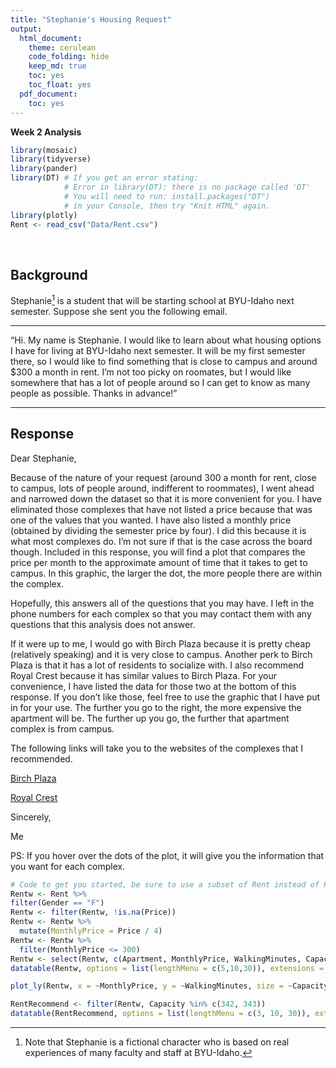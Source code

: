 ```yaml
---
title: "Stephanie's Housing Request"
output:
  html_document:
    theme: cerulean
    code_folding: hide
    keep_md: true
    toc: yes
    toc_float: yes
  pdf_document:
    toc: yes
---
```


**Week 2 Analysis**

```r
library(mosaic)
library(tidyverse)
library(pander)
library(DT) # If you get an error stating: 
            # Error in library(DT): there is no package called 'DT'
            # You will need to run: install.packages("DT") 
            # in your Console, then try "Knit HTML" again.
library(plotly)
Rent <- read_csv("Data/Rent.csv")
```


<br />

## Background

Stephanie[^1] is a student that will be starting school at BYU-Idaho next semester. Suppose she sent you the following email.

----

"Hi. My name is Stephanie. I would like to learn about what housing options I have for living at BYU-Idaho next semester. It will be my first semester there, so I would like to find something that is close to campus and around $300 a month in rent. I'm not too picky on roomates, but I would like somewhere that has a lot of people around so I can get to know as many people as possible. Thanks in advance!"

----
<!-- 
Write your response to Stephanie below. Use the "Rent" dataset, good statistical analysis, and clear writing to make some well supported suggestions to her about apartments that meet her stated criterions. You are free to use other criterion that you think she might find more meaningful as well.

-->
## Response

Dear Stephanie,

  Because of the nature of your request (around 300 a month for rent, close to campus, lots of people around, indifferent to roommates), I went ahead and narrowed down the dataset so that it is more convenient for you. I have eliminated those complexes that have not listed a price because that was one of the values that you wanted. I have also listed a monthly price (obtained by dividing the semester price by four). I did this because it is what most complexes do. I'm not sure if that is the case across the board though. Included in this response, you will find a plot that compares the price per month to the approximate amount of time that it takes to get to campus. In this graphic, the larger the dot, the more people there are within the complex. 
 
  Hopefully, this answers all of the questions that you may have. I left in the phone numbers for each complex so that you may contact them with any questions that this analysis does not answer. 
  
If it were up to me, I would go with Birch Plaza because it is pretty cheap (relatively speaking) and it is very close to campus. Another perk to Birch Plaza is that it has a lot of residents to socialize with. I also recommend Royal Crest because it has similar values to Birch Plaza. For your convenience, I have listed the data for those two at the bottom of this response. If you don't like those, feel free to use the graphic that I have put in for your use. The further you go to the right, the more expensive the apartment will be. The further up you go, the further that apartment complex is from campus. 

The following links will take you to the websites of the complexes that I recommended. 

[Birch Plaza](https://rexburghousing.com/birch-plaza/)

[Royal Crest](http://royalcrestapartments.com/)
 
Sincerely, 

Me

PS: If you hover over the dots of the plot, it will give you the information that you want for each complex.



<!-- Hint, you should probably subset the Rent dataset to only show the "Approved Women's Housing" since Stephanie won't be interested in Male Housing options. Notice how this text in green doesn't show up in the HTML output because we used the HTML comment tags around this text. --> 

```r
# Code to get you started, be sure to use a subset of Rent instead of Rent in this code though.
Rentw <- Rent %>%
filter(Gender == "F")
Rentw <- filter(Rentw, !is.na(Price))
Rentw <- Rentw %>% 
  mutate(MonthlyPrice = Price / 4)
Rentw <- Rentw %>% 
  filter(MonthlyPrice <= 300)
Rentw <- select(Rentw, c(Apartment, MonthlyPrice, WalkingMinutes, Capacity, Phone, MilesToCampus, Price, Website, Description))
datatable(Rentw, options = list(lengthMenu = c(5,10,30)), extensions = "Responsive")

```


```r
plot_ly(Rentw, x = ~MonthlyPrice, y = ~WalkingMinutes, size = ~Capacity, color = ~Capacity, text = ~paste("Apartment:", Apartment, "\n", "Price per month: $", MonthlyPrice, "\n", "Number of Residents:", Capacity)) %>% layout(title = "Single Female Student Apartment Complexes in Rexburg (under $300 per month only)", xaxis= list(title = "Monthly Price of the Apartment"), yaxis = list(title = "How far it is to campus (in minutes)"))

```


```r
RentRecommend <- filter(Rentw, Capacity %in% c(342, 343))
datatable(RentRecommend, options = list(lengthMenu = c(3, 10, 30)), extensions = "Responsive")
```









[^1]: Note that Stephanie is a fictional character who is based on real experiences of many faculty and staff at BYU-Idaho.
